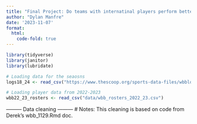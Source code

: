 ```yaml
---
title: "Final Project: Do teams with internatinal players perform better than those who don't"
author: "Dylan Manfre"
date: '2023-11-07'
format: 
  html:
    code-fold: true
---
```


```r
library(tidyverse)
library(janitor)
library(lubridate)
```

```r
# Loading data for the seaosns
logs18_24 <- read_csv("https://www.thescoop.org/sports-data-files/wbblogs1824.csv")

# Loading player data from 2022-2023
wbb22_23_rosters <- read_csv("data/wbb_rosters_2022_23.csv")

```

--------- Data cleaning ---------
# Notes: This cleaning is based on code from Derek's wbb_1129.Rmd doc.

```r




```

